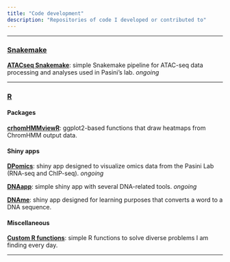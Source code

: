 ```yaml
---
title: "Code development"
description: "Repositories of code I developed or contributed to"
---
```


---

### <ins>**Snakemake**</ins>

[**ATACseq Snakemake**](https://github.com/amitjavilaventura/ATACseq-snakemake): simple Snakemake pipeline for ATAC-seq data processing and analyses used in Pasini’s lab. *ongoing*   

<!--
[**ArtATAC**](https://github.com/amitjavilaventura/ArtATAC): Snakemake pipeline for ATAC-seq data processing and analysis.  *ongoing*
-->

---

### <ins>**R**</ins>

#### **Packages**

[**crhomHMMviewR**](https://github.com/amitjavilaventura/chromHMMviewR): ggplot2-based functions that draw heatmaps from ChromHMM output data.

#### **Shiny apps**

[**DPomics**](https://github.com/amitjavilaventura/DPomics): shiny app designed to visualize omics data from the Pasini Lab (RNA-seq and ChIP-seq). *ongoing*

[**DNAapp**](https://github.com/amitjavilaventura/DNApp): simple shiny app with several DNA-related tools. *ongoing*

[**DNAme**](https://github.com/amitjavilaventura/DNAme): shiny app designed for learning purposes that converts a word to a DNA sequence.


#### **Miscellaneous**

[**Custom R functions**](https://github.com/amitjavilaventura/custom-R-functions): simple R functions to solve diverse problems I am finding every day.

---